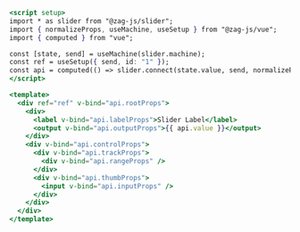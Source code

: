 ```jsx
<script setup>
import * as slider from "@zag-js/slider";
import { normalizeProps, useMachine, useSetup } from "@zag-js/vue";
import { computed } from "vue";

const [state, send] = useMachine(slider.machine);
const ref = useSetup({ send, id: "1" });
const api = computed(() => slider.connect(state.value, send, normalizeProps));
</script>

<template>
  <div ref="ref" v-bind="api.rootProps">
    <div>
      <label v-bind="api.labelProps">Slider Label</label>
      <output v-bind="api.outputProps">{{ api.value }}</output>
    </div>
    <div v-bind="api.controlProps">
      <div v-bind="api.trackProps">
        <div v-bind="api.rangeProps" />
      </div>
      <div v-bind="api.thumbProps">
        <input v-bind="api.inputProps" />
      </div>
    </div>
  </div>
</template>
```
